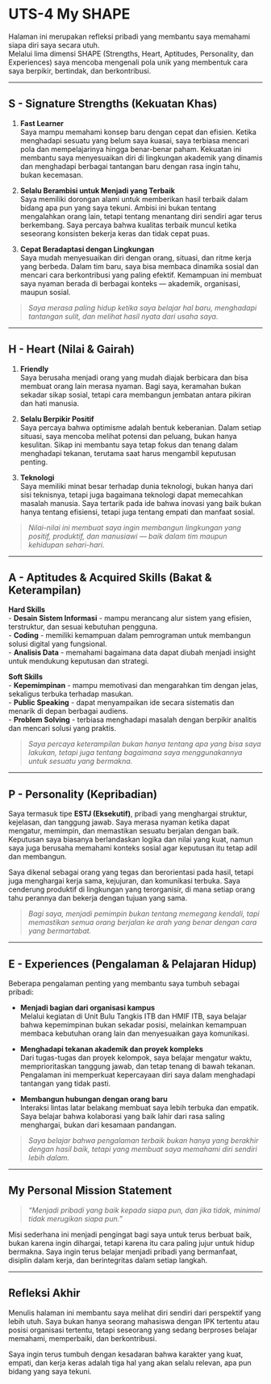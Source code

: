 # UTS-4 My SHAPE

Halaman ini merupakan refleksi pribadi yang membantu saya memahami siapa diri saya secara utuh.  
Melalui lima dimensi SHAPE (Strengths, Heart, Aptitudes, Personality, dan Experiences) 
saya mencoba mengenali pola unik yang membentuk cara saya berpikir, bertindak, dan berkontribusi.

---

## S - Signature Strengths (Kekuatan Khas)

1. **Fast Learner**  
   Saya mampu memahami konsep baru dengan cepat dan efisien. Ketika menghadapi sesuatu yang belum saya kuasai, saya terbiasa mencari pola dan mempelajarinya hingga benar-benar paham. Kekuatan ini membantu saya menyesuaikan diri di lingkungan akademik yang dinamis dan menghadapi berbagai tantangan baru dengan rasa ingin tahu, bukan kecemasan.

2. **Selalu Berambisi untuk Menjadi yang Terbaik**  
   Saya memiliki dorongan alami untuk memberikan hasil terbaik dalam bidang apa pun yang saya tekuni. Ambisi ini bukan tentang mengalahkan orang lain, tetapi tentang menantang diri sendiri agar terus berkembang. Saya percaya bahwa kualitas terbaik muncul ketika seseorang konsisten bekerja keras dan tidak cepat puas.

3. **Cepat Beradaptasi dengan Lingkungan**  
   Saya mudah menyesuaikan diri dengan orang, situasi, dan ritme kerja yang berbeda. Dalam tim baru, saya bisa membaca dinamika sosial dan mencari cara berkontribusi yang paling efektif. Kemampuan ini membuat saya nyaman berada di berbagai konteks — akademik, organisasi, maupun sosial.

> *Saya merasa paling hidup ketika saya belajar hal baru, menghadapi tantangan sulit, dan melihat hasil nyata dari usaha saya.*

---

## H - Heart (Nilai & Gairah)

1. **Friendly**  
   Saya berusaha menjadi orang yang mudah diajak berbicara dan bisa membuat orang lain merasa nyaman. Bagi saya, keramahan bukan sekadar sikap sosial, tetapi cara membangun jembatan antara pikiran dan hati manusia.

2. **Selalu Berpikir Positif**  
   Saya percaya bahwa optimisme adalah bentuk keberanian. Dalam setiap situasi, saya mencoba melihat potensi dan peluang, bukan hanya kesulitan. Sikap ini membantu saya tetap fokus dan tenang dalam menghadapi tekanan, terutama saat harus mengambil keputusan penting.

3. **Teknologi**  
   Saya memiliki minat besar terhadap dunia teknologi, bukan hanya dari sisi teknisnya, tetapi juga bagaimana teknologi dapat memecahkan masalah manusia. Saya tertarik pada ide bahwa inovasi yang baik bukan hanya tentang efisiensi, tetapi juga tentang empati dan manfaat sosial.

> *Nilai-nilai ini membuat saya ingin membangun lingkungan yang positif, produktif, dan manusiawi — baik dalam tim maupun kehidupan sehari-hari.*

---

## A - Aptitudes & Acquired Skills (Bakat & Keterampilan)

**Hard Skills**  
- **Desain Sistem Informasi** - mampu merancang alur sistem yang efisien, terstruktur, dan sesuai kebutuhan pengguna.  
- **Coding** - memiliki kemampuan dalam pemrograman untuk membangun solusi digital yang fungsional.  
- **Analisis Data** - memahami bagaimana data dapat diubah menjadi insight untuk mendukung keputusan dan strategi.

**Soft Skills**  
- **Kepemimpinan** - mampu memotivasi dan mengarahkan tim dengan jelas, sekaligus terbuka terhadap masukan.  
- **Public Speaking** - dapat menyampaikan ide secara sistematis dan menarik di depan berbagai audiens.  
- **Problem Solving** - terbiasa menghadapi masalah dengan berpikir analitis dan mencari solusi yang praktis.

> *Saya percaya keterampilan bukan hanya tentang apa yang bisa saya lakukan, tetapi juga tentang bagaimana saya menggunakannya untuk sesuatu yang bermakna.*

---

## P - Personality (Kepribadian)

Saya termasuk tipe **ESTJ (Eksekutif)**, pribadi yang menghargai struktur, kejelasan, dan tanggung jawab. Saya merasa nyaman ketika dapat mengatur, memimpin, dan memastikan sesuatu berjalan dengan baik. Keputusan saya biasanya berlandaskan logika dan nilai yang kuat, namun saya juga berusaha memahami konteks sosial agar keputusan itu tetap adil dan membangun.  

Saya dikenal sebagai orang yang tegas dan berorientasi pada hasil, tetapi juga menghargai kerja sama, kejujuran, dan komunikasi terbuka. Saya cenderung produktif di lingkungan yang terorganisir, di mana setiap orang tahu perannya dan bekerja dengan tujuan yang sama.

> *Bagi saya, menjadi pemimpin bukan tentang memegang kendali, tapi memastikan semua orang berjalan ke arah yang benar dengan cara yang bermartabat.*

---

## E - Experiences (Pengalaman & Pelajaran Hidup)

Beberapa pengalaman penting yang membantu saya tumbuh sebagai pribadi:

- **Menjadi bagian dari organisasi kampus**  
  Melalui kegiatan di Unit Bulu Tangkis ITB dan HMIF ITB, saya belajar bahwa kepemimpinan bukan sekadar posisi, melainkan kemampuan membaca kebutuhan orang lain dan menyesuaikan gaya komunikasi.

- **Menghadapi tekanan akademik dan proyek kompleks**  
  Dari tugas-tugas dan proyek kelompok, saya belajar mengatur waktu, memprioritaskan tanggung jawab, dan tetap tenang di bawah tekanan. Pengalaman ini memperkuat kepercayaan diri saya dalam menghadapi tantangan yang tidak pasti.

- **Membangun hubungan dengan orang baru**  
  Interaksi lintas latar belakang membuat saya lebih terbuka dan empatik. Saya belajar bahwa kolaborasi yang baik lahir dari rasa saling menghargai, bukan dari kesamaan pandangan.

> *Saya belajar bahwa pengalaman terbaik bukan hanya yang berakhir dengan hasil baik, tetapi yang membuat saya memahami diri sendiri lebih dalam.*

---

## My Personal Mission Statement

> *“Menjadi pribadi yang baik kepada siapa pun, dan jika tidak, minimal tidak merugikan siapa pun.”*

Misi sederhana ini menjadi pengingat bagi saya untuk terus berbuat baik, bukan karena ingin dihargai, tetapi karena itu cara paling jujur untuk hidup bermakna. Saya ingin terus belajar menjadi pribadi yang bermanfaat, disiplin dalam kerja, dan berintegritas dalam setiap langkah.

---

## Refleksi Akhir

Menulis halaman ini membantu saya melihat diri sendiri dari perspektif yang lebih utuh. Saya bukan hanya seorang mahasiswa dengan IPK tertentu atau posisi organisasi tertentu, tetapi seseorang yang sedang berproses belajar memahami, memperbaiki, dan berkontribusi.  

Saya ingin terus tumbuh dengan kesadaran bahwa karakter yang kuat, empati, dan kerja keras adalah tiga hal yang akan selalu relevan, apa pun bidang yang saya tekuni.